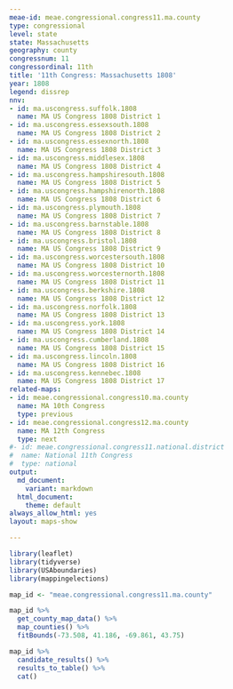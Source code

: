 ```yaml
---
meae-id: meae.congressional.congress11.ma.county
type: congressional
level: state
state: Massachusetts
geography: county
congressnum: 11
congressordinal: 11th
title: '11th Congress: Massachusetts 1808'
year: 1808
legend: dissrep
nnv:
- id: ma.uscongress.suffolk.1808
  name: MA US Congress 1808 District 1
- id: ma.uscongress.essexsouth.1808
  name: MA US Congress 1808 District 2
- id: ma.uscongress.essexnorth.1808
  name: MA US Congress 1808 District 3
- id: ma.uscongress.middlesex.1808
  name: MA US Congress 1808 District 4
- id: ma.uscongress.hampshiresouth.1808
  name: MA US Congress 1808 District 5
- id: ma.uscongress.hampshirenorth.1808
  name: MA US Congress 1808 District 6
- id: ma.uscongress.plymouth.1808
  name: MA US Congress 1808 District 7
- id: ma.uscongress.barnstable.1808
  name: MA US Congress 1808 District 8
- id: ma.uscongress.bristol.1808
  name: MA US Congress 1808 District 9
- id: ma.uscongress.worcestersouth.1808
  name: MA US Congress 1808 District 10
- id: ma.uscongress.worcesternorth.1808
  name: MA US Congress 1808 District 11
- id: ma.uscongress.berkshire.1808
  name: MA US Congress 1808 District 12
- id: ma.uscongress.norfolk.1808
  name: MA US Congress 1808 District 13
- id: ma.uscongress.york.1808
  name: MA US Congress 1808 District 14
- id: ma.uscongress.cumberland.1808
  name: MA US Congress 1808 District 15
- id: ma.uscongress.lincoln.1808
  name: MA US Congress 1808 District 16
- id: ma.uscongress.kennebec.1808
  name: MA US Congress 1808 District 17
related-maps:
- id: meae.congressional.congress10.ma.county
  name: MA 10th Congress
  type: previous
- id: meae.congressional.congress12.ma.county
  name: MA 12th Congress
  type: next
#- id: meae.congressional.congress11.national.district
#  name: National 11th Congress
#  type: national
output:
  md_document:
    variant: markdown
  html_document:
    theme: default
always_allow_html: yes
layout: maps-show

---
```


```r
library(leaflet)
library(tidyverse)
library(USAboundaries)
library(mappingelections)

map_id <- "meae.congressional.congress11.ma.county"
```

<div class="map">

```r
map_id %>%
  get_county_map_data() %>%
  map_counties() %>% 
  fitBounds(-73.508, 41.186, -69.861, 43.75)
```

</div>

<div class="results-table">

```r
map_id %>%
  candidate_results() %>%
  results_to_table() %>%
  cat()
```

</div>
